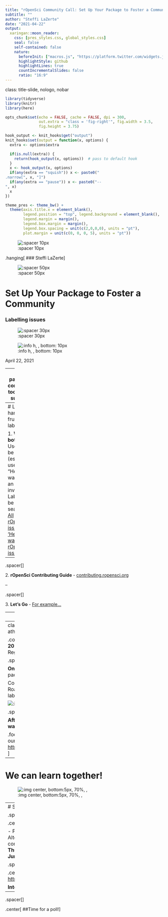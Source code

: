 ```yaml
---
title: "rOpenSci Community Call: Set Up Your Package to Foster a Community"
subtitle: ""
author: "Steffi LaZerte"
date: "2021-04-22"
output:
  xaringan::moon_reader:
    css: [pres_styles.css, global_styles.css]
    seal: false
    self-contained: false
    nature:
      beforeInit: ["macros.js", "https://platform.twitter.com/widgets.js"]
      highlightStyle: github
      highlightLines: true
      countIncrementalSlides: false
      ratio: "16:9"
---
```

class: title-slide, nologo, nobar


```r
library(tidyverse)
library(knitr)
library(here)

opts_chunk$set(echo = FALSE, cache = FALSE, dpi = 300,
               out.extra = "class = 'fig-right'", fig.width = 3.5,
               fig.height = 3.75)

hook_output <- knit_hooks$get("output")
knit_hooks$set(output = function(x, options) {
  extra <- options$extra

  if(is.null(extra)) {
    return(hook_output(x, options))  # pass to default hook
  }
  x <- hook_output(x, options)
  if(any(extra == "squish")) x <- paste0("
.narrow[", x, "]")
  if(any(extra == "pause")) x <- paste0("--
", x)
  x
})

theme_pres <- theme_bw() +
  theme(axis.title.x = element_blank(),
        legend.position = "top", legend.background = element_blank(),
        legend.margin = margin(),
        legend.box.margin = margin(),
        legend.box.spacing = unit(c(2,0,0,0), units = "pt"),
        plot.margin = unit(c(0, 0, 0, 5), units = "pt"))

```

![:spacer 10px]()

.hanging[
### Steffi LaZerte]

![:spacer 50px]()

# Set Up Your Package to Foster a Community
### Labelling issues

![:spacer 30px]()

![:info h, , bottom: 10px]()


April 22, 2021

---
# My package's community took me by surprise!


<blockquote align = "center" class="twitter-tweet" data-cards="hidden"><p lang="en" dir="ltr"><a href="https://twitter.com/hashtag/rstats?src=hash&amp;ref_src=twsrc%5Etfw">#rstats</a> packages grow up so fast these days :)</p>&mdash; Alex K (@Alex_Koiter) <a href="https://twitter.com/Alex_Koiter/status/1380667063597989890?ref_src=twsrc%5Etfw">April 9, 2021</a></blockquote> <script async src="https://platform.twitter.com/widgets.js" charset="utf-8"></script> 


---
# Low-hanging fruit: Issue labels!

1\. **Why bother?**
- Users can be shy (esp. new users); "Help wanted" is an open invitation
- Labels can be searched
  - [All rOpenSci issues](https://github.com/search?q=org%3Aropensci++state%3Aopen&type=Issues)
  - ['Help wanted' rOpenSci issues](https://github.com/search?q=org%3Aropensci+label%3A%22help+wanted%22+state%3Aopen&type=Issues)
  
--

.spacer[]

2\. **rOpenSci Contributing Guide** -  [contributing.ropensci.org](https://contributing.ropensci.org/resources.html#issues)

--

.spacer[]


3\. **Let's Go** - [For example...](https://github.com/ropensci/weathercan)


--
.spacer[]

4\. **Who has the time?**
  - I'm terrible at this!

---
class: split-60
# rOpenSci Social Label-athon

.columnl[
.center[
**Thursday, 29 April 2021**  
**16:00 UTC / 9:00 Pacific** (1.5 hrs)  
Registration encouraged


.spacer[]

**Online social!**  
Co-working* to make our packages contributor-friendly

Code of Conduct? Contributing guide? Roadmap and expectations? 
Open and label issues to invite contributions?


![:img right: 25px, bottom:50px, 40%, , ](./Figures/labelathon_event.png)

.spacer[] 

**Afterwards, we'll tweet links to"help wanted" issues**
]

.footnote[
\* Working at the same time on our own projects  
<https://ropensci.org/events/labelathon01>]
]

---
# We can learn together!

![:img center, bottom:5px, 70%, , ](./Figures/use_github_labels_wt.png)


---
# Social Experiment

.spacer[]

.center[**Experimental feature!**]

- Four label-athons (or more?)
- Alternating times to accommodate our community around the world
- **Thursdays April 29, May 13, May 27, June 10**

.spacer[]

.center[
**More Information:** <https://ropensci.org/events/labelathon01>

**Interested? [Please register!](https://form.jotform.com/210906095013043)**
]

--

.spacer[]

.center[
##Time for a poll!
]


